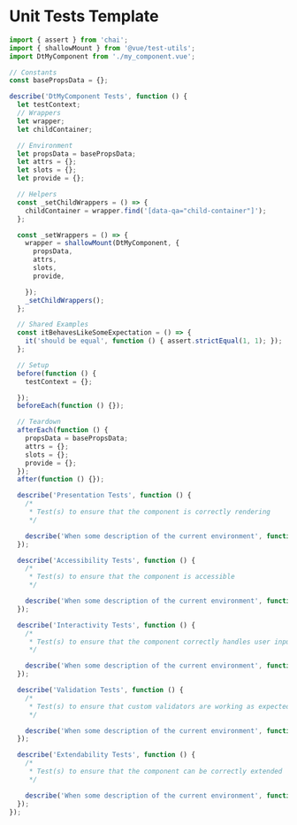 <Meta title="Docs/Templates/Unit Tests" />

# Unit Tests Template

```js
import { assert } from 'chai';
import { shallowMount } from '@vue/test-utils';
import DtMyComponent from './my_component.vue';

// Constants
const basePropsData = {};

describe('DtMyComponent Tests', function () {
  let testContext;
  // Wrappers
  let wrapper;
  let childContainer;

  // Environment
  let propsData = basePropsData;
  let attrs = {};
  let slots = {};
  let provide = {};

  // Helpers
  const _setChildWrappers = () => {
    childContainer = wrapper.find('[data-qa="child-container"]');
  };

  const _setWrappers = () => {
    wrapper = shallowMount(DtMyComponent, {
      propsData,
      attrs,
      slots,
      provide,

    });
    _setChildWrappers();
  };

  // Shared Examples
  const itBehavesLikeSomeExpectation = () => {
    it('should be equal', function () { assert.strictEqual(1, 1); });
  };

  // Setup
  before(function () {
    testContext = {};

  });
  beforeEach(function () {});

  // Teardown
  afterEach(function () {
    propsData = basePropsData;
    attrs = {};
    slots = {};
    provide = {};
  });
  after(function () {});

  describe('Presentation Tests', function () {
    /*
     * Test(s) to ensure that the component is correctly rendering
     */

    describe('When some description of the current environment', function () {});
  });

  describe('Accessibility Tests', function () {
    /*
     * Test(s) to ensure that the component is accessible
     */

    describe('When some description of the current environment', function () {});
  });

  describe('Interactivity Tests', function () {
    /*
     * Test(s) to ensure that the component correctly handles user input
     */

    describe('When some description of the current environment', function () {});
  });

  describe('Validation Tests', function () {
    /*
     * Test(s) to ensure that custom validators are working as expected
     */

    describe('When some description of the current environment', function () {});
  });

  describe('Extendability Tests', function () {
    /*
     * Test(s) to ensure that the component can be correctly extended
     */

    describe('When some description of the current environment', function () {});
  });
});
```
